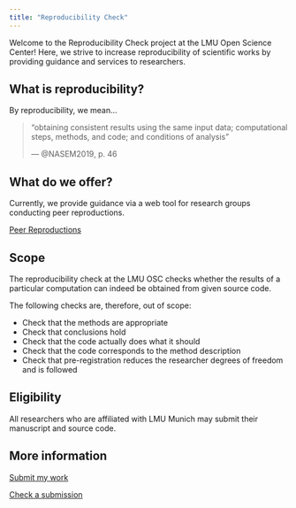```yaml
---
title: "Reproducibility Check"
---
```


Welcome to the Reproducibility Check project at the LMU Open Science Center! 
Here, we strive to increase reproducibility of scientific works
by providing guidance and services to researchers.

## What is reproducibility?

By reproducibility, we mean...

> "obtaining consistent results using the same input data; computational steps, methods, and code; and conditions of analysis"
> 
> --- @NASEM2019, p. 46

## What do we offer?

Currently, we provide guidance via a web tool
for research groups conducting peer reproductions.

[Peer Reproductions](peer-reproduction.qmd){.btn .btn-lg .btn-success}



## Scope

The reproducibility check at the LMU OSC checks
whether the results of a particular computation
can indeed be obtained from given source code.

The following checks are, therefore, out of scope:

- Check that the methods are appropriate
- Check that conclusions hold
- Check that the code actually does what it should
- Check that the code corresponds to the method description
- Check that pre-registration reduces the researcher degrees of freedom and is followed

## Eligibility

All researchers who are affiliated with LMU Munich may submit their manuscript and source code.


## More information

[Submit my work](submit.qmd){.btn .btn-lg .btn-success}

[Check a submission](check.qmd){.btn .btn-lg .btn-success}

